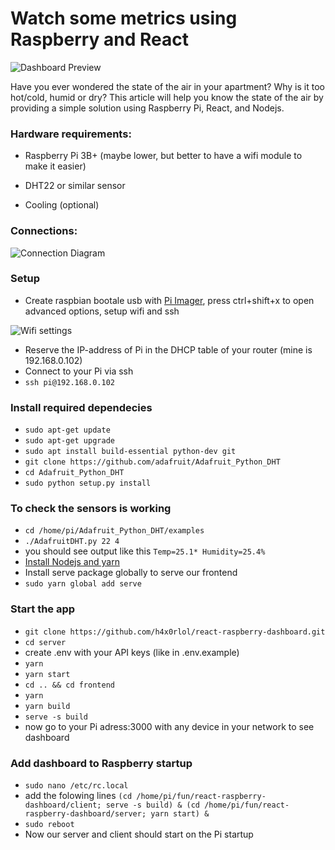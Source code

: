# Watch some metrics using Raspberry and React

<div
  style={{
    display: "flex",
    justifyContent: "center",
    marginTop: "1em",
  }}
>
  <Image
    src="/img/articles/react-raspberry-dashboard/dashboard.webp"
    alt="Dashboard Preview"
    width={862}
    height={382}
  />
</div>

Have you ever wondered the state of the air in your apartment? Why is it too hot/cold, humid or dry? This article will help you know the state of the air by providing a simple solution using Raspberry Pi, React, and Nodejs.

### Hardware requirements:

- Raspberry Pi 3B+ (maybe lower, but better to have a wifi module to make it easier)

- DHT22 or similar sensor

- Cooling (optional)

### Connections:

<div
  style={{
    display: "flex",
    justifyContent: "center",
  }}
>
  <Image
    src="/img/articles/react-raspberry-dashboard/connections.jpg"
    alt="Connection Diagram"
    width={489}
    height={357}
  />
</div>

### Setup

- Create raspbian bootale usb with [Pi Imager](https://www.raspberrypi.com/software/ "Pi Imager"), press ctrl+shift+x to open advanced options, setup wifi and ssh

<div
  style={{
    display: "flex",
    justifyContent: "center",
  }}
>
  <Image
    src="/img/articles/react-raspberry-dashboard/wifi.jpg"
    alt="Wifi settings"
    width={366}
    height={279}
  />
</div>

- Reserve the IP-address of Pi in the DHCP table of your router (mine is 192.168.0.102)
- Connect to your Pi via ssh
- `ssh pi@192.168.0.102`

### Install required dependecies

- `sudo apt-get update`
- `sudo apt-get upgrade`
- `sudo apt install build-essential python-dev git`
- `git clone https://github.com/adafruit/Adafruit_Python_DHT`
- `cd Adafruit_Python_DHT`
- `sudo python setup.py install`

### To check the sensors is working

- `cd /home/pi/Adafruit_Python_DHT/examples`
- `./AdafruitDHT.py 22 4`
- you should see output like this `Temp=25.1* Humidity=25.4%`
- [ Install Nodejs and yarn](https://www.digitalocean.com/community/tutorials/how-to-install-node-js-on-ubuntu-20-04 "Install Nodejs and yarn")
- Install serve package globally to serve our frontend
- `sudo yarn global add serve`

### Start the app

- `git clone https://github.com/h4x0rlol/react-raspberry-dashboard.git`
- `cd server`
- create .env with your API keys (like in .env.example)
- `yarn`
- `yarn start`
- `cd .. && cd frontend`
- `yarn`
- `yarn build`
- `serve -s build`
- now go to your Pi adress:3000 with any device in your network to see dashboard

### Add dashboard to Raspberry startup

- `sudo nano /etc/rc.local`
- add the folowing lines
  `(cd /home/pi/fun/react-raspberry-dashboard/client; serve -s build) & (cd /home/pi/fun/react-raspberry-dashboard/server; yarn start) &`
- `sudo reboot`
- Now our server and client should start on the Pi startup
